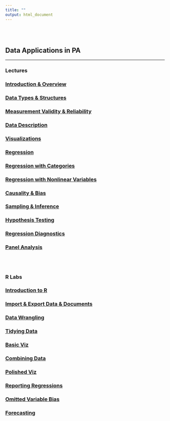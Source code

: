 ```yaml
---
title: ""
output: html_document
---
```


<br><br>

## Data Applications in PA
***

### Lectures

### [Introduction & Overview](content/teaching/slides/Intro_Slides.html)

### [Data Types & Structures](content/teaching/slides/Data.html)

### [Measurement Validity & Reliability](content/teaching/slides/measurement.html)

### [Data Description](content/teaching/slides/Description.html)

### [Visualizations](content/teaching/slides/Visualizations.html)

### [Regression](content/teaching/slides/Regression.html)

### [Regression with Categories](content/teaching/slides/Regression-with-Categories.html)

### [Regression with Nonlinear Variables](content/teaching/slides/Regression-with-nonlinears.html)

### [Causality & Bias](content/teaching/slides/Causality.html)

### [Sampling & Inference](content/teaching/slides/Sampling.html)

### [Hypothesis Testing](content/teaching/slides/Hypothesis-Testing.html)

### [Regression Diagnostics](content/teaching/slides/Reg_Diagnostics.html)

### [Panel Analysis](content/teaching/slides/panel.html)

<br><br>

### R Labs

### [Introduction to R](content/teaching/slides/rlab1_intro_to_r.html)

### [Import & Export Data & Documents](content/teaching/slides/rlab2_import_and_export.html)

### [Data Wrangling](content/teaching/slides/rlab3_data_wrangling.html)

### [Tidying Data](content/teaching/slides/rlab4-tidying-data.html)

### [Basic Viz](content/teaching/slides/rlab5-visualizations.html)

### [Combining Data](content/teaching/slides/rlab6-combining-data.html)

### [Polished Viz](content/teaching/slides/rlab7-polished-viz.html)

### [Reporting Regressions](content/teaching/slides/rlab8-reporting-reg.html)

### [Omitted Variable Bias](content/teaching/slides/rlab9-ovb.html)

### [Forecasting](content/teaching/slides/rlab10-forecasting.html)

